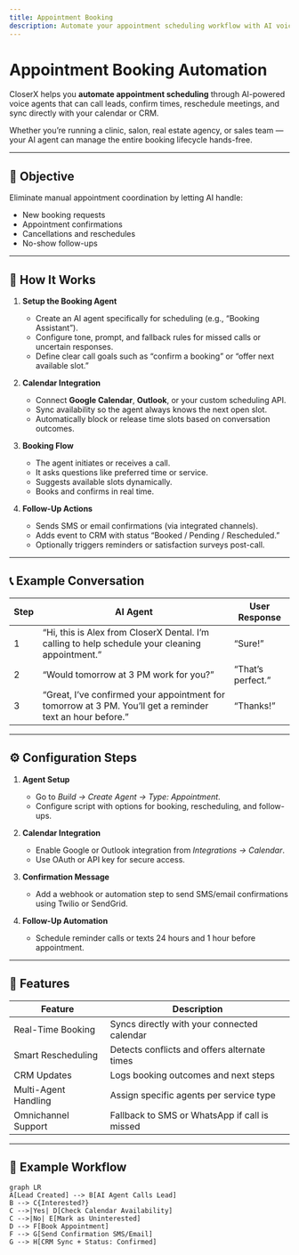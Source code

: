 ```yaml
---
title: Appointment Booking
description: Automate your appointment scheduling workflow with AI voice agents that call, confirm, and manage bookings in real time.
---
```


# Appointment Booking Automation

CloserX helps you **automate appointment scheduling** through AI-powered voice agents that can call leads, confirm times, reschedule meetings, and sync directly with your calendar or CRM.

Whether you’re running a clinic, salon, real estate agency, or sales team — your AI agent can manage the entire booking lifecycle hands-free.

---

## 🎯 Objective

Eliminate manual appointment coordination by letting AI handle:
- New booking requests  
- Appointment confirmations  
- Cancellations and reschedules  
- No-show follow-ups  

---

## 🧠 How It Works

1. **Setup the Booking Agent**  
   - Create an AI agent specifically for scheduling (e.g., “Booking Assistant”).  
   - Configure tone, prompt, and fallback rules for missed calls or uncertain responses.  
   - Define clear call goals such as “confirm a booking” or “offer next available slot.”  

2. **Calendar Integration**  
   - Connect **Google Calendar**, **Outlook**, or your custom scheduling API.  
   - Sync availability so the agent always knows the next open slot.  
   - Automatically block or release time slots based on conversation outcomes.  

3. **Booking Flow**  
   - The agent initiates or receives a call.  
   - It asks questions like preferred time or service.  
   - Suggests available slots dynamically.  
   - Books and confirms in real time.  

4. **Follow-Up Actions**  
   - Sends SMS or email confirmations (via integrated channels).  
   - Adds event to CRM with status “Booked / Pending / Rescheduled.”  
   - Optionally triggers reminders or satisfaction surveys post-call.  

---

## 📞 Example Conversation

| Step | AI Agent | User Response |
|------|-----------|---------------|
| 1 | “Hi, this is Alex from CloserX Dental. I’m calling to help schedule your cleaning appointment.” | “Sure!” |
| 2 | “Would tomorrow at 3 PM work for you?” | “That’s perfect.” |
| 3 | “Great, I’ve confirmed your appointment for tomorrow at 3 PM. You’ll get a reminder text an hour before.” | “Thanks!” |

---

## ⚙️ Configuration Steps

1. **Agent Setup**  
   - Go to *Build → Create Agent → Type: Appointment*.  
   - Configure script with options for booking, rescheduling, and follow-ups.  

2. **Calendar Integration**  
   - Enable Google or Outlook integration from *Integrations → Calendar*.  
   - Use OAuth or API key for secure access.  

3. **Confirmation Message**  
   - Add a webhook or automation step to send SMS/email confirmations using Twilio or SendGrid.  

4. **Follow-Up Automation**  
   - Schedule reminder calls or texts 24 hours and 1 hour before appointment.  

---

## 🧩 Features

| Feature | Description |
|----------|--------------|
| Real-Time Booking | Syncs directly with your connected calendar |
| Smart Rescheduling | Detects conflicts and offers alternate times |
| CRM Updates | Logs booking outcomes and next steps |
| Multi-Agent Handling | Assign specific agents per service type |
| Omnichannel Support | Fallback to SMS or WhatsApp if call is missed |

---

## 🧪 Example Workflow

```mermaid
graph LR
A[Lead Created] --> B[AI Agent Calls Lead]
B --> C{Interested?}
C -->|Yes| D[Check Calendar Availability]
C -->|No| E[Mark as Uninterested]
D --> F[Book Appointment]
F --> G[Send Confirmation SMS/Email]
G --> H[CRM Sync + Status: Confirmed]
